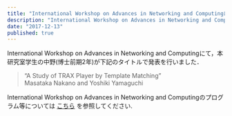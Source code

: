 ```yaml
---
title: "International Workshop on Advances in Networking and Computingにて本研究室の学生が発表しました"
description: "International Workshop on Advances in Networking and Computingにて，本研究室学生の中野(博士前期2年)が下記のタイトルで発表を行いました．"
date: "2017-12-13"
published: true
---
```


International Workshop on Advances in Networking and Computingにて，本研究室学生の中野(博士前期2年)が下記のタイトルで発表を行いました．

> “A Study of TRAX Player by Template Matching”  
> Masataka Nakano and Yoshiki Yamaguchi

International Workshop on Advances in Networking and Computingのプログラム等については [こちら](http://is-candar.org/wanc17) を参照してください.
